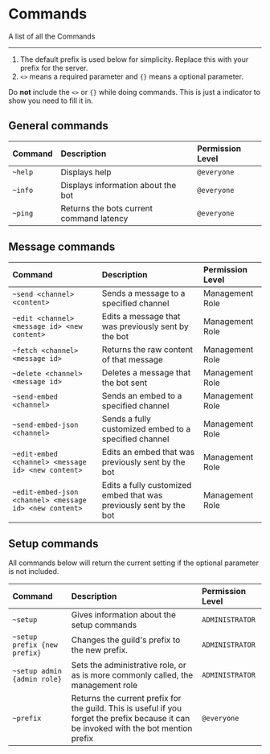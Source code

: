 
# Commands

A list of all the Commands

---

<Hint type="info">

1. The default prefix is used below for simplicity. Replace this with your prefix for the server.
2. `<>` means a required parameter and `{}` means a optional parameter.

</Hint>

<Hint type="warn">

Do **not** include the `<>` or `{}` while doing commands. This is just a indicator to show you need to fill it in.

</Hint>

## General commands

| Command | Description                              | Permission Level |
| :------ | :--------------------------------------- | :--------------- |
| `~help` | Displays help                            | `@everyone`      |
| `~info` | Displays information about the bot       | `@everyone`      |
| `~ping` | Returns the bots current command latency | `@everyone`      |

## Message commands

| Command                                                 | Description                                                        | Permission Level |
| :------------------------------------------------------ | :----------------------------------------------------------------- | :--------------- |
| `~send <channel> <content>`                             | Sends a message to a specified channel                             | Management Role  |
| `~edit <channel> <message id> <new content>`            | Edits a message that was previously sent by the bot                | Management Role  |
| `~fetch <channel> <message id>`                         | Returns the raw content of that message                            | Management Role  |
| `~delete <channel> <message id>`                        | Deletes a message that the bot sent                                | Management Role  |
| `~send-embed <channel>`                                 | Sends an embed to a specified channel                              | Management Role  |
| `~send-embed-json <channel>`                            | Sends a fully customized embed to a specified channel              | Management Role  |
| `~edit-embed <channel> <message id> <new content>`      | Edits an embed that was previously sent by the bot                 | Management Role  |
| `~edit-embed-json <channel> <message id> <new content>` | Edits a fully customized embed that was previously sent by the bot | Management Role  |

## Setup commands

<Hint type="info">
  All commands below will return the current setting if the optional parameter
  is not included.
</Hint>

| Command                      | Description                                                                                                                             | Permission Level |
| :--------------------------- | :-------------------------------------------------------------------------------------------------------------------------------------- | :--------------- |
| `~setup`                     | Gives information about the setup commands                                                                                              | `ADMINISTRATOR`  |
| `~setup prefix {new prefix}` | Changes the guild's prefix to the new prefix.                                                                                           | `ADMINISTRATOR`  |
| `~setup admin {admin role}`  | Sets the administrative role, or as is more commonly called, the management role                                                        | `ADMINISTRATOR`  |
| `~prefix`                    | Returns the current prefix for the guild. This is useful if you forget the prefix because it can be invoked with the bot mention prefix | `@everyone`      |
